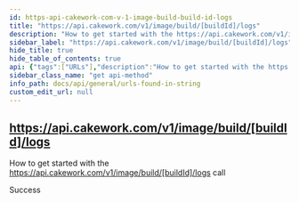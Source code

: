 ```yaml
---
id: https-api-cakework-com-v-1-image-build-build-id-logs
title: "https://api.cakework.com/v1/image/build/[buildId]/logs"
description: "How to get started with the https://api.cakework.com/v1/image/build/[buildId]/logs call"
sidebar_label: "https://api.cakework.com/v1/image/build/[buildId]/logs"
hide_title: true
hide_table_of_contents: true
api: {"tags":["URLs"],"description":"How to get started with the https://api.cakework.com/v1/image/build/[buildId]/logs call","responses":{"200":{"description":"Success"}},"method":"get","path":"/image/build/[buildId]/logs","info":{"version":"1.0.0","title":"URLs found in string","description":"List of URLs extracted from input string"},"postman":{"name":"https://api.cakework.com/v1/image/build/[buildId]/logs","description":{"content":"How to get started with the https://api.cakework.com/v1/image/build/[buildId]/logs call","type":"text/plain"},"url":{"path":["image","build","[buildId]","logs"],"host":["{{baseUrl}}"],"query":[],"variable":[]},"method":"GET"}}
sidebar_class_name: "get api-method"
info_path: docs/api/general/urls-found-in-string
custom_edit_url: null
---
```



## https://api.cakework.com/v1/image/build/[buildId]/logs



How to get started with the https://api.cakework.com/v1/image/build/[buildId]/logs call

<div><ApiTabs><TabItem label={"200"} value={"200"}><div>

Success

</div><div></div></TabItem></ApiTabs></div>
      